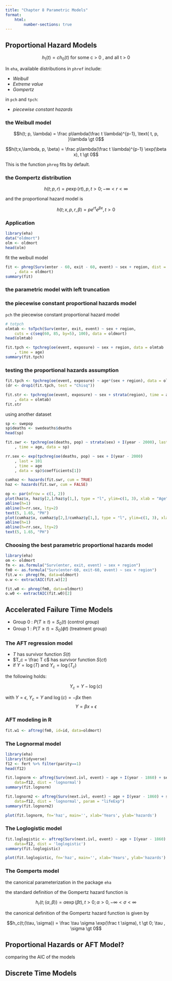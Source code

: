 ```yaml
---
title: "Chapter 8 Parametric Models"
format: 
    html:
        number-sections: true
---
```


## Proportional Hazard Models

$$h_1(t) = ch_0(t) \text{ for some c > 0 , and all t > 0}$$

In `eha`, available distributions in `phref` include:

- _Weibull_
- _Extreme value_
- _Gompertz_

in `pch` and `tpch`:

- _piecewise constant hazards_

### the Weibull model

$$h(t; p, \lambda) = \frac p\lambda(\frac t \lambda)^{p-1},  \text{ t, p, }\lambda \gt 0$$

$$h(t;x,\lambda, p, \beta) = \frac p\lambda(\frac t \lambda)^{p-1} \exp(\beta x),  t \gt 0$$

This is the function `phreg` fits by default.

### the Gompertz distribution

$$ h(t;p, r) = p\exp(rt), p,t \gt 0; -\infty \lt r \lt \infty$$

and the proportional hazard model is

$$h(t;x, p, r, \beta) = pe^{rt}e^{\beta x}, t \gt 0$$

### Application

```r
library(eha)
data("oldmort")
olm <- oldmort
head(olm)
```

fit the weibull model
```r
fit <- phreg(Surv(enter - 60, exit - 60, event) ~ sex + region, dist = "weibull"
    , data = oldmort)
summary(fit)
```

### the parametric model with left truncation

### the piecewise constant proportional hazards model

`pch` the piecewise constant proportional hazard model

```r
# totpch
olmtab <- toTpch(Surv(enter, exit, event) ~ sex + region, 
    cuts = c(seq(60, 85, by=5), 100), data = oldmort)
head(olmtab)
```

```r
fit.tpch <- tpchreg(oe(event, exposure) ~ sex + region, data = olmtab
    , time = age)
summary(fit.tpch)
```

### testing the proportional hazards assumption

```r
fit.tpch <- tpchreg(oe(event, exposure) ~ age*(sex + region), data = olmtab)
(dr <- drop1(fit.tpch, test = "Chisq"))
```

```r
fit.str <- tpchreg(oe(event, exposure) ~ sex + strata(region), time = age 
    , data = olmtab)
fit.str
```

using another dataset

```r
sp <- swepop
sp$deaths <- swedeaths$deaths
head(sp)
```

```r
fit.swr <- tpchreg(oe(deaths, pop) ~ strata(sex) + I(year - 2000), last = 101
    , time = age, data = sp)

rr.sex <- exp(tpchreg(oe(deaths, pop) ~ sex + I(year - 2000)
    , last = 101
    , time = age
    , data = sp)$coefficients[1])

cumhaz <- hazards(fit.swr, cum = TRUE)
haz <- hazards(fit.swr, cum = FALSE)
```

```r
op <- par(mfrow = c(1, 2))
plot(haz$x, haz$y[2,]/haz$y[1,], type = "l", ylim=c(1, 3), xlab = "Age", ylab = "Hazard Ratio")
abline(h=1)
abline(h=rr.sex, lty=2)
text(5, 1.65, "PH")
plot(cumhaz$x, cumhaz$y[2,]/cumhaz$y[1,], type = "l", ylim=c(1, 3), xlab = "Age", ylab = "Cumulative Hazard Ratio")
abline(h=1)
abline(h=rr.sex, lty=2)
text(5, 1.65, "PH")
```

### Choosing the best parametric proportional hazards model

```r
library(eha)
om <- oldmort
fm <- as.formula("Surv(enter, exit, event) ~ sex + region")
fm0 <- as.formula("Surv(enter-60, exit-60, event) ~ sex + region")
fit.w <- phreg(fm, data=oldmort)
o.w <- extractAIC(fit.w)[2]

fit.w0 <- phreg(fm0, data=oldmort)
o.w0 <- extractAIC(fit.w0)[2]
```

## Accelerated Failure Time Models

- Group 0 : $P(T \geq t) = S_0(t)$ (control group)
- Group 1 : $P(T \geq t) = S_0(\phi t)$ (treatment group)

### The AFT regression model

- $T$ has survivor function $S(t)$ 
- $T_c = \frac T c$ has survivor function $S(ct)$ 
- if $Y=\log(T)$ and $Y_c=\log(T_c)$

the following holds:

$$Y_c = Y - \log(c)$$

with $Y=\epsilon$, $Y_c=Y$ and $\log(c) = -\beta x$ then
$$Y=\beta x + \epsilon$$

### AFT modeling in R

```r
fit.w1 <- aftreg(fm0, id=id, data=oldmort)
```

### The Lognormal model
```r
library(eha)
library(tidyverse)
f12 <- fert %>% filter(parity==1)
head(f12)
```

```r
fit.lognorm <- aftreg(Surv(next.ivl, event) ~ age + I(year - 1860) + ses, 
    data=f12, dist = 'lognormal')
summary(fit.lognorm)
```

```r
fit.lognorm2 <- aftreg(Surv(next.ivl, event) ~ age + I(year - 1860) + ses,
    data=f12, dist = 'lognormal', param = "lifeExp")
summary(fit.lognorm2)
```

```r
plot(fit.lognorm, fn='haz', main='', xlab='Years', ylab='hazards')
```

### The Loglogistic model

```r
fit.loglogistic <- aftreg(Surv(next.ivl, event) ~ age + I(year - 1860) + ses,
    data=f12, dist = 'loglogistic')
summary(fit.loglogistic)
```

```r
plot(fit.loglogistic, fn='haz', main='', xlab='Years', ylab='hazards')
```

### The Gomperts model

the canonical parameterization in the package `eha`

the standard definition of the Gompertz hazard function is 

$$h_r(t; (\alpha, \beta)) = \alpha \exp(\beta t), t \gt 0; \alpha \gt 0, -\infty \lt \sigma \lt \infty$$

the canonical definition of the Gompertz hazard function is given by 

$$h_c(t;(\tau, \sigma)) = \frac \tau \sigma \exp(\frac t \sigma), t \gt 0; \tau , \sigma \gt 0$$

## Proportional Hazards or AFT Model?

comparing the AIC of the models

## Discrete Time Models


